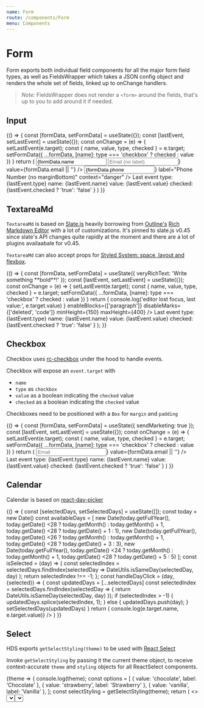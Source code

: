 ```yaml
---
name: Form
route: /components/Form
menu: Components
---
```



# Form

Form exports both individual field components for all the major form field types,
as well as FieldsWrapper which takes a JSON config object and renders the whole set of fields, linked up to onChange handlers.

> _Note:_ FieldsWrapper does not render a `<form>` around the fields, that's up to you to add around it if needed.

## Input

<Props of={Input} />

<Playground>
  {() => {
    const [formData, setFormData] = useState({});
    const [lastEvent, setLastEvent] = useState({});
    const onChange = (e) => {
      setLastEvent(e.target);
      const { name, value, type, checked } = e.target;
      setFormData({ ...formData, [name]: type === 'checkbox' ? checked : value })
    }
    return (
      <Flex>
        <Box margin="base" padding="base" maxWidth="400px">
          <Input
            name="name"
            label="Name (with default marginBottom)"
            placeholder="Name"
            onChange={onChange}
            value={formData.name || ''}
          />
          <Input
            name="email"
            placeholder="Email (no label)"
            onChange={onChange}
            icon={<FiMail />}
            value={formData.email || ''}
          />
          <Input
            marginBottom="none"
            name="phone"
            type="tel"
            placeholder="Phone number"
            onChange={onChange}
            value={formData.phone || ''}
            icon={<FiPhone />}
            label="Phone Number (no marginBottom)"
            context="danger"
          />
        </Box>
        <Box 
          margin="base" 
          padding="base" 
          maxWidth="300px" 
          bg="neutral.darker" 
          color="white" 
          borderRadius="5px"
        >
          <Paragraph>
            Last event
          </Paragraph>
          <UnorderedList>
            <ListItem>
              type: {lastEvent.type}
            </ListItem>
            <ListItem>
              name: {lastEvent.name}
            </ListItem>
            <ListItem>
              value: {lastEvent.value}
            </ListItem>
            <ListItem>
              checked: {lastEvent.checked ? 'true': 'false' }
            </ListItem>
          </UnorderedList>
        </Box>
      </Flex>
    )
  }}
</Playground>

## TextareaMd

`TextareaMd` is based on [Slate.js](https://docs.slatejs.org) heavily borrowing from [Outline's](http://getoutline.com) [Rich Markdown Editor](https://github.com/outline/rich-markdown-editor) with a lot of customizations.
It's pinned to slate.js v0.45 since slate's API changes quite rapidly at the moment and there are a lot of plugins availaabale for v0.45.

<Props of={TextareaMd} />

`TextareaMd` can also accept props for [Styled System: space, layout and flexbox](https://styled-system.com/api).

<Playground>
  {() => {
    const [formData, setFormData] = useState({ veryRichText: 'Write something **bold**!' });
    const [lastEvent, setLastEvent] = useState({});
    const onChange = (e) => {
      setLastEvent(e.target);
      const { name, value, type, checked } = e.target;
      setFormData({ ...formData, [name]: type === 'checkbox' ? checked : value })
    }
    return (
      <Flex>
        <Box margin="base" padding="base" maxWidth="500px">
          <TextareaMd
            name="veryRichText"
            label="Write something exciting"
            initialValue={formData.veryRichText || ''}
            onChange={onChange}
            onBlur={e =>
              console.log('editor lost focus, last value:', e.target.value)
            }
            enableBlocks={['paragraph']}
            disableMarks={['deleted', 'code']}
            minHeight={150}
            maxHeight={400}
          />
        </Box>
        <Box 
          margin="base" 
          padding="base" 
          maxWidth="300px" 
          bg="neutral.darker" 
          color="white" 
          borderRadius="5px"
        >
          <Paragraph>
            Last event
          </Paragraph>
          <UnorderedList>
            <ListItem>
              type: {lastEvent.type}
            </ListItem>
            <ListItem>
              name: {lastEvent.name}
            </ListItem>
            <ListItem>
              value: {lastEvent.value}
            </ListItem>
            <ListItem>
              checked: {lastEvent.checked ? 'true': 'false' }
            </ListItem>
          </UnorderedList>
        </Box>
      </Flex>
    );
  }}
</Playground>

## Checkbox

Checkbox uses [rc-checkbox](https://github.com/react-component/checkbox) under the hood to handle events.

<Props of={Checkbox} />

Checkbox will expose an `event.target` with
* `name`
* `type` as `checkbox`
* `value` as a boolean indicating the `checked` value
* `checked` as a boolean indicating the `checked` value

Checkboxes need to be positioned with a `Box` for `margin` and `padding`

<Playground>
  {() => {
    const [formData, setFormData] = useState({ sendMarketing: true });
    const [lastEvent, setLastEvent] = useState({});
    const onChange = (e) => {
      setLastEvent(e.target);
      const { name, value, type, checked } = e.target;
      setFormData({ ...formData, [name]: type === 'checkbox' ? checked : value })
    }
    return (
      <Flex>
        <Box margin="base" padding="base" maxWidth="400px">
        <Input
            name="email"
            label="Email address"
            placeholder="Email"
            onChange={onChange}
            icon={<FiMail />}
            value={formData.email || ''}
          />
          <Box marginY="small">
            <Checkbox
              name="sendMarketing"
              checked={formData.sendMarketing || false}
              onChange={onChange}
              label="Send me marketing junk"
            />
          </Box>
          <Box marginY="small">
            <Checkbox
              name="acceptTandC"
              checked={formData.acceptTandC || false}
              onChange={onChange}
              label="I accept the Terms and Conditions"
            />
          </Box>
        </Box>
        <Box 
          margin="base" 
          padding="base" 
          maxWidth="300px" 
          bg="neutral.darker" 
          color="white" 
          borderRadius="5px"
        >
          <Paragraph>
            Last event
          </Paragraph>
          <UnorderedList>
            <ListItem>
              type: {lastEvent.type}
            </ListItem>
            <ListItem>
              name: {lastEvent.name}
            </ListItem>
            <ListItem>
              value: {lastEvent.value}
            </ListItem>
            <ListItem>
              checked: {lastEvent.checked ? 'true': 'false' }
            </ListItem>
          </UnorderedList>
        </Box>
      </Flex>
    )
  }}
</Playground>

## Calendar

Calendar is based on [react-day-picker](http://react-day-picker.js.org/)

<Props of={Calendar} />

<Playground>
  {() => {
    const [selectedDays, setSelectedDays] = useState([]);
    const today = new Date()
    const availableDays = [
      new Date(today.getFullYear(), today.getDate() <28 ? today.getMonth() : today.getMonth() + 1, today.getDate() <28 ? today.getDate() + 1 : 1),
      new Date(today.getFullYear(), today.getDate() <26 ? today.getMonth() : today.getMonth() + 1, today.getDate() <28 ? today.getDate() + 3 : 3),
      new Date(today.getFullYear(), today.getDate() <24 ? today.getMonth() : today.getMonth() + 1, today.getDate() <28 ? today.getDate() + 5 : 5)
    ];
    const isSelected = (day) => {
      const selectedIndex = selectedDays.findIndex(selectedDay =>
        DateUtils.isSameDay(selectedDay, day)
      );
      return selectedIndex !== -1;
    };
    const handleDayClick = (day, {selected}) => {
      const updatedDays = [...selectedDays]
      const selectedIndex = selectedDays.findIndex(selectedDay => {
          return DateUtils.isSameDay(selectedDay, day)
      });
      if (selectedIndex > -1) {
        updatedDays.splice(selectedIndex, 1);
      } else {
        updatedDays.push(day);
      }
      setSelectedDays(updatedDays)
    }
    return (
      <Calendar
        placeholder="First Name"
        availableDays={availableDays}
        selectedDays={isSelected}
        onDayClick={handleDayClick}
        onChange={e => console.log(e.target.name, e.target.value)}
      />
    )
}}
</Playground>

## Select

HDS exports `getSelectStyling(theme)` to be used with [React Select](https://react-select.com)

Invoke `getSelectStyling` by passing it the current theme object, to receive context-accurate `theme` and `styling` objects for all ReactSelect components.

<Playground>
  <ThemeConsumer>
    {theme => {
      console.log(theme);
      const options = [
        { value: 'chocolate', label: 'Chocolate' },
        { value: 'strawberry', label: 'Strawberry' },
        { value: 'vanilla', label: 'Vanilla' },
      ];
      const selectStyling = getSelectStyling(theme);
      return (
        <>
          <Select options={options} {...selectStyling} />
          <Box padding="small" />
          <Select
            defaultValue={[options[2], options[3]]}
            isMulti
            name="food"
            options={options}
            {...selectStyling}
          />
        </>
      );
    }}
  </ThemeConsumer>
</Playground>

## RangeSlider

<Props of={RangeSlider} />
Props table might not render due to a [bug in docz](https://github.com/pedronauck/docz/issues/777)

<Playground>
  {() => {
    const [formData, setFormData] = useState({});
    const [lastEvent, setLastEvent] = useState({});
    const onChange = (e) => {
      setLastEvent(e.target);
      const { name, value } = e.target;
      setFormData({ ...formData, [name]: value })
    }
    return (
      <Flex>
        <Box margin="base" padding="base" maxWidth="400px">
          <Box bg="neutral.lighter">
            <RangeSlider
              name="engagement"
              value={formData.engagement}
              onChange={onChange}
            />
          </Box>
        </Box>
        <Box 
          margin="base" 
          padding="base" 
          maxWidth="300px" 
          bg="neutral.darker" 
          color="white" 
          borderRadius="5px"
        >
          <Paragraph>
            Last event
          </Paragraph>
          <UnorderedList>
            <ListItem>
              type: {lastEvent.type}
            </ListItem>
            <ListItem>
              name: {lastEvent.name}
            </ListItem>
            <ListItem>
              value: {lastEvent.value}
            </ListItem>
            <ListItem>
              checked: {lastEvent.checked ? 'true': 'false' }
            </ListItem>
          </UnorderedList>
        </Box>
      </Flex>
    )
  }}
</Playground>

## Errors

<Props of={Errors} />
Props table might not render due to a [bug in docz](https://github.com/pedronauck/docz/issues/777)

<Playground>
  <Errors
    errors={[
      { msg: 'Custom errors from the backend' },
      new Error('And standard errors are supported'),
    ]}
  />
</Playground>

## Fields

<Props of={Fields} />

To render a complete form (without the form tag) use the `Fields` component.

Provide a config in object format like this:

```
fields = [
    {
      name: 'name',
      type: 'group',
      list: [
        {
          name: 'first_name',
          type: 'text',
          label: 'First Name',
          renderWidth: 'full',
        },
        {
          name: 'last_name',
          type: 'time',
          label: 'Last Name',
          renderWidth: 'full',
        },
      ],
    },
    {
      name: 'linkedin',
      type: 'text',
      label: 'LinkedIn Profile URL',
      icon: <FiLinkedin />
    },
    {
      name: 'pitch',
      type: 'textarea',
      title:
        'Pitch me baby, one more time! You got 30 seconds or 100 words. Go.',
      label: 'Your Pitch',
      required: true,
      maxLength: 300,
      props: { minHeight: '150px' }
    },
    {
      name: 'ready',
      type: 'checkbox',
      label: `I'm ready`,
    },
    {
      name: 'favourite_icecream',
      type: 'select',
      label:
        `What's your favourite ice cream flavour?`,
      options: [
        { value: 'chocolate', label: 'Chocolate' },
        { value: 'strawberry', label: 'Strawberry' },
        { value: 'vanilla', label: 'Vanilla' },
      ]
    },
  ]
```

Field objects need to have a key `type` with one of the following values:

- `textarea` - renders a TextareaMd
- `creatable-select` - renders a [react-select Creatable](https://react-select.com/creatable) with HDS styling
- `select` or `multi-select` - renders a [react-select Select](https://react-select.com/home) with HDS styling (and `isMulti` prop)
- `async-select` - renders a [react-select Async](https://react-select.com/async) with HDS styling
- `group` - renderes adjecent fields, use the same field type for best layout, pass in grouped children fields in `list` key.
- any other type renders an [Input](#input) field and passes on the type as a prop
- **deprecated** `inline-submit` - renders an input field with an adjecent Seumut button (used in chat only, doesn't work well in conjuction with other fields.)

<Playground>
  {() => {
    const fieldsConfig = [
      {
        name: 'name',
        type: 'group',
        list: [
          {
            name: 'first_name',
            type: 'text',
            title: 'First Name',
            label: 'First Name',
            required: true,
            renderWidth: 'full',
          },
          {
            name: 'last_name',
            type: 'text',
            title: 'Last Name',
            label: 'Last Name',
            required: true,
            renderWidth: 'full',
          },
        ],
      },
      {
        name: 'linkedin',
        type: 'text',
        label: 'LinkedIn Profile URL',
        icon: <FiLinkedin />
      },
      {
        name: 'pitch',
        type: 'textarea',
        title:
          'Pitch me baby, one more time! You got 30 seconds or 100 words. Go.',
        label: 'Your Pitch',
        required: true,
        maxLength: 300,
        props: { minHeight: '100px' }
      },
      {
        name: 'ready',
        type: 'checkbox',
        label: `I'm ready`,
      },
      {
        name: 'favourite_icecream',
        type: 'select',
        label:
          `What's your favourite ice cream flavour?`,
        options: [
          { value: 'chocolate', label: 'Chocolate' },
          { value: 'strawberry', label: 'Strawberry' },
          { value: 'vanilla', label: 'Vanilla' },
        ]
      },
      {
        name: 'message',
        type: 'inline-submit',
        placeholder: 'Type your message...',
        title: 'Chat with your host:',
        label: 'Message',
        submitText: 'Send',
      }
    ];
    const [formData, setFormData] = useState({});
    const handleChange = (fieldName, event) => {
      if (event && typeof event.preventDefault === 'function') {
        event.preventDefault();
      }
      if (event && event.target) {
        let newFormData = {
          ...formData,
          [fieldName]: event.target.value || event.target.checked
        }
        setFormData(newFormData)
      }
    }
    const fieldsWithData = fieldsConfig.map((field) => {
        if (field.type === 'group') {
          let fieldsWithValue = { ...field };
          if (fieldsWithValue.list) {
            fieldsWithValue.list = fieldsWithValue.list.map((groupField) => {
              return { ...groupField, value: formData[groupField.name] };
            });
          }
          return fieldsWithValue;
        } else if(field.type === 'checkbox') {
          return { ...field, checked: formData[field.name] || false };
        } else {
          return { ...field, value: formData[field.name] };
        }
      });
    return (
      <Fields fields={fieldsWithData} onChange={handleChange} />
    );
}}
</Playground>

## Sortable Drag&Drop Fields

<Props of={FieldsSortable} />

`FieldsSortable` behaves just like `Fields` with the only difference that it doesn't support grouped fields. It adds drag handles to each field and allows them to be ordered.

The drag and drop functionality is added by [react beautiful dnd](https://github.com/atlassian/react-beautiful-dnd), but `FieldsSortable` doesn't expose it's API, it'll take care of sorting the fields array and passes the sorted array back when it calls `onSort`.

<Playground>
  {() => {
    const [fieldsConfig, setFieldsConfig] = useState([
      {
        name: 'thing1',
        type: 'text',
        label: 'First thing',
      },
      {
        name: 'thing2',
        type: 'text',
        label: 'Second thing',
      },
      {
        name: 'thing3',
        type: 'text',
        label: 'Third thing',
      },
      {
        name: 'thing4',
        type: 'text',
        label: 'Fourth thing',
      },
    ]);
    const [formData, setFormData] = useState({});
    const handleChange = (fieldName, event) => {
      if (event && typeof event.preventDefault === 'function') {
        event.preventDefault();
      }
      if (event && event.target && event.target.value) {
        newFormData = {
          ...formData,
          [fieldName]: event.target.value || event.target.checked
        }
      }
      setFormData(newFormData)
    }
    const handleSort = (newFieldsConfig) => {
      console.log(newFieldsConfig)
      setFieldsConfig(newFieldsConfig)
    }
    const fieldsWithData = fieldsConfig.map((field) => {
        return field.type === 'checkbox'
         ? { ...field, checked: formData[field.name] }
         : { ...field, value: formData[field.name] };
      });
    return (
      <FieldsSortable fields={fieldsWithData} onChange={handleChange} onSort={handleSort}/>
    );
}}
</Playground>
